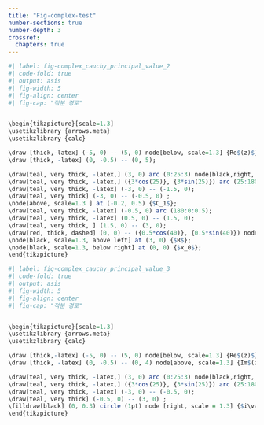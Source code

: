 ```yaml
---
title: "Fig-complex-test"
number-sections: true
number-depth: 3
crossref:
  chapters: true
--- 
```



```r
#| label: fig-complex_cauchy_principal_value_2
#| code-fold: true
#| output: asis
#| fig-width: 5
#| fig-align: center
#| fig-cap: "적분 경로"


\begin{tikzpicture}[scale=1.3]
\usetikzlibrary {arrows.meta}
\usetikzlibrary {calc}

\draw [thick,-latex] (-5, 0) -- (5, 0) node[below, scale=1.3] {Re$(z)$};
\draw [thick, -latex] (0, -0.5) -- (0, 5);

\draw[teal, very thick, -latex,] (3, 0) arc (0:25:3) node[black,right, scale=1.3] {$C_2$};
\draw[teal, very thick, -latex,] ({3*cos(25)}, {3*sin(25)}) arc (25:180:3);
\draw[teal, very thick, -latex] (-3, 0) -- (-1.5, 0);
\draw[teal, very thick] (-3, 0) -- (-0.5, 0) ;
\node[above, scale=1.3 ] at (-0.2, 0.5) {$C_1$};
\draw[teal, very thick, -latex] (-0.5, 0) arc (180:0:0.5);
\draw[teal, very thick, -latex] (0.5, 0) -- (1.5, 0);
\draw[teal, very thick, ] (1.5, 0) -- (3, 0);
\draw[red, thick, dashed] (0, 0) -- ({0.5*cos(40)}, {0.5*sin(40)}) node [black, scale=1.3, right, xshift=2] {$r$};
\node[black, scale=1.3, above left] at (3, 0) {$R$};
\node[black, scale=1.3, below right] at (0, 0) {$x_0$};
\end{tikzpicture}
```

```r
#| label: fig-complex_cauchy_principal_value_3
#| code-fold: true
#| output: asis
#| fig-width: 5
#| fig-align: center
#| fig-cap: "적분 경로"


\begin{tikzpicture}[scale=1.3]
\usetikzlibrary {arrows.meta}
\usetikzlibrary {calc}

\draw [thick,-latex] (-5, 0) -- (5, 0) node[below, scale=1.3] {Re$(z)$};
\draw [thick, -latex] (0, -0.5) -- (0, 4) node[above, scale=1.3] {Im$(z)$};

\draw[teal, very thick, -latex,] (3, 0) arc (0:25:3) node[black,right, scale=1.3] {$C_2$};
\draw[teal, very thick, -latex,] ({3*cos(25)}, {3*sin(25)}) arc (25:180:3);
\draw[teal, very thick, -latex] (-3, 0) -- (-0.5, 0);
\draw[teal, very thick] (-0.5, 0) -- (3, 0) ;
\filldraw[black] (0, 0.3) circle (1pt) node [right, scale = 1.3] {$i\varepsilon$};
\end{tikzpicture}
```